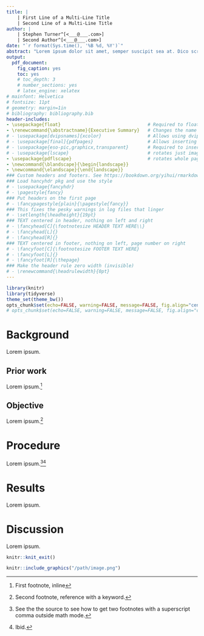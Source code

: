 ```yaml
---
title: |
    | First Line of a Multi-Line Title
    | Second Line of a Multi-Line Title
author: |
    | Stephen Turner^[<___@___.com>]
    | Second Author^[<___@___.com>]
date: "`r format(Sys.time(), '%B %d, %Y')`"
abstract: "Lorem ipsum dolor sit amet, semper suscipit sea at. Dico scriptorem nec at, ex qui virtute dolores oportere. Duis tantas ponderum ut has. Est saepe mandamus salutatus et, id sed semper detracto moderatius, ei sit aperiam voluptua. Per esse justo fierent eu, duo quando tempor ut. At elitr doming possim vim, ut dolorem appetere nec."
output: 
  pdf_document: 
    fig_caption: yes
    toc: yes
    # toc_depth: 3
    # number_sections: yes
    # latex_engine: xelatex
# mainfont: Helvetica
# fontsize: 11pt
# geometry: margin=1in
# bibliography: bibliography.bib
header-includes:
- \usepackage{float}                                # Required to float images here
- \renewcommand{\abstractname}{Executive Summary}   # Changes the name of the abstract section.
# - \usepackage[dvipsnames]{xcolor}                 # Allows using dvips color names
# - \usepackage[final]{pdfpages}                    # Allows inserting PDFs as additional pages
# - \usepackage{eso-pic,graphicx,transparent}       # Required to insert draft watermark
# - \usepackage{lscape}                             # rotates just images/sections
- \usepackage{pdflscape}                            # rotates whole page
- \newcommand{\blandscape}{\begin{landscape}}
- \newcommand{\elandscape}{\end{landscape}}
### Custom headers and footers. See https://bookdown.org/yihui/rmarkdown-cookbook/latex-header.html and https://ctan.org/pkg/fancyhdr
### Load hancyhdr pkg and use the style
# - \usepackage{fancyhdr}
# - \pagestyle{fancy}
### Put headers on the first page
# - \fancypagestyle{plain}{\pagestyle{fancy}}
### This fixes the pesky warnings in log files that linger
# - \setlength{\headheight}{19pt}
### TEXT centered in header, nothing on left and right
# - \fancyhead[C]{\footnotesize HEADER TEXT HERE\\}
# - \fancyhead[L]{}
# - \fancyhead[R]{}
### TEXT centered in footer, nothing on left, page number on right
# - \fancyfoot[C]{\footnotesize FOOTER TEXT HERE}
# - \fancyfoot[L]{}
# - \fancyfoot[R]{\thepage}
### Make the header rule zero width (invisible)
# - \renewcommand{\headrulewidth}{0pt}
---
```


<!-- UNCOMMENT TO ADD A WATERMARK. ENSURE APPROPRIATE PACKAGES ARE INCLUDED IN YAML/LATEX HEADER -->
<!-- \AddToShipoutPictureFG{ -->
<!--   \AtPageCenter{% or \AtTextCenter -->
<!--     \makebox[0pt]{\rotatebox[origin=c]{60}{% -->
<!--       \scalebox{12}{\texttransparent{0.08}{DRAFT}}% -->
<!--     }} -->
<!--   } -->
<!-- } -->

```r
library(knitr)
library(tidyverse)
theme_set(theme_bw())
opts_chunk$set(echo=FALSE, warning=FALSE, message=FALSE, fig.align="center")
# opts_chunk$set(echo=FALSE, warning=FALSE, message=FALSE, fig.align="center", fig.pos="H")
```

\newpage

# Background

Lorem ipsum.

## Prior work

Lorem ipsum.^[First footnote, inline]

## Objective

Lorem ipsum.[^footnote2]

[^footnote2]: Second footnote, reference with a keyword.

# Procedure

Lorem ipsum.[^foot3]\textsuperscript{,}[^foot4]

[^foot3]: See the the source to see how to get two footnotes with a superscript comma outside math mode.
[^foot4]: Ibid.

# Results

Lorem ipsum.

# Discussion

Lorem ipsum.

```r
knitr::knit_exit()
```


```r
knitr::include_graphics("/path/image.png")
```




<!-- See Rmd source. Uncomment and adjust YAML header as necessary to see these. -->

<!-- \color{OliveGreen} -->
<!-- Some green text. Must uncomment `usepackage[dvipsnames]{xcolor}` in YAML header. -->
<!-- \color{black} -->

<!-- To include an attachment, uncomment the line below and add `usepackage[final]{pdfpages}` to header. -->
<!-- \includepdf[pages=-]{path-to-pdf-to-attach.pdf}  -->

